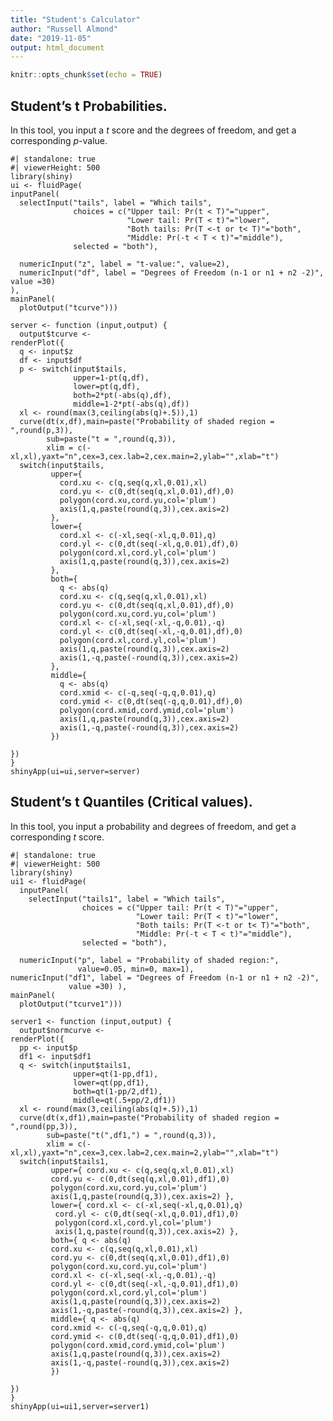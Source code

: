 ```yaml
---
title: "Student's Calculator"
author: "Russell Almond"
date: "2019-11-05"
output: html_document
---
```


```r
knitr::opts_chunk$set(echo = TRUE)
```

## Student's t Probabilities.

In this tool, you input a $t$ score and the degrees of freedom, and get a corresponding $p$-value.

```shinylive-r
#| standalone: true
#| viewerHeight: 500
library(shiny)
ui <- fluidPage(
inputPanel(
  selectInput("tails", label = "Which tails",
              choices = c("Upper tail: Pr(t < T)"="upper",
                          "Lower tail: Pr(T < t)"="lower",
                          "Both tails: Pr(T <-t or t< T)"="both",
                          "Middle: Pr(-t < T < t)"="middle"),
              selected = "both"),
  
  numericInput("z", label = "t-value:", value=2),
  numericInput("df", label = "Degrees of Freedom (n-1 or n1 + n2 -2)", value =30)
),
mainPanel(
  plotOutput("tcurve")))

server <- function (input,output) {
  output$tcurve <- 
renderPlot({
  q <- input$z
  df <- input$df
  p <- switch(input$tails,
              upper=1-pt(q,df),
              lower=pt(q,df),
              both=2*pt(-abs(q),df),
              middle=1-2*pt(-abs(q),df))
  xl <- round(max(3,ceiling(abs(q)+.5)),1)
  curve(dt(x,df),main=paste("Probability of shaded region = ",round(p,3)),
        sub=paste("t = ",round(q,3)),
        xlim = c(-xl,xl),yaxt="n",cex=3,cex.lab=2,cex.main=2,ylab="",xlab="t")
  switch(input$tails,
         upper={
           cord.xu <- c(q,seq(q,xl,0.01),xl)
           cord.yu <- c(0,dt(seq(q,xl,0.01),df),0)
           polygon(cord.xu,cord.yu,col='plum')
           axis(1,q,paste(round(q,3)),cex.axis=2)
         },
         lower={
           cord.xl <- c(-xl,seq(-xl,q,0.01),q)
           cord.yl <- c(0,dt(seq(-xl,q,0.01),df),0)
           polygon(cord.xl,cord.yl,col='plum')
           axis(1,q,paste(round(q,3)),cex.axis=2)
         },
         both={
           q <- abs(q)
           cord.xu <- c(q,seq(q,xl,0.01),xl)
           cord.yu <- c(0,dt(seq(q,xl,0.01),df),0)
           polygon(cord.xu,cord.yu,col='plum')
           cord.xl <- c(-xl,seq(-xl,-q,0.01),-q)
           cord.yl <- c(0,dt(seq(-xl,-q,0.01),df),0)
           polygon(cord.xl,cord.yl,col='plum')
           axis(1,q,paste(round(q,3)),cex.axis=2)
           axis(1,-q,paste(-round(q,3)),cex.axis=2)
         },
         middle={
           q <- abs(q)
           cord.xmid <- c(-q,seq(-q,q,0.01),q)
           cord.ymid <- c(0,dt(seq(-q,q,0.01),df),0)
           polygon(cord.xmid,cord.ymid,col='plum')
           axis(1,q,paste(round(q,3)),cex.axis=2)
           axis(1,-q,paste(-round(q,3)),cex.axis=2)
         })
  
})
}
shinyApp(ui=ui,server=server)
```

## Student's t Quantiles (Critical values).

In this tool, you input a probability and degrees of freedom, and get a corresponding *t* score.

```shinylive-r
#| standalone: true
#| viewerHeight: 500
library(shiny)
ui1 <- fluidPage(
  inputPanel( 
    selectInput("tails1", label = "Which tails", 
                choices = c("Upper tail: Pr(t < T)"="upper",
                            "Lower tail: Pr(T < t)"="lower", 
                            "Both tails: Pr(T <-t or t< T)"="both", 
                            "Middle: Pr(-t < T < t)"="middle"),
                selected = "both"),

  numericInput("p", label = "Probability of shaded region:", 
               value=0.05, min=0, max=1), 
numericInput("df1", label = "Degrees of Freedom (n-1 or n1 + n2 -2)", 
             value =30) ),
mainPanel(
  plotOutput("tcurve1")))

server1 <- function (input,output) {
  output$normcurve <- 
renderPlot({ 
  pp <- input$p
  df1 <- input$df1 
  q <- switch(input$tails1,
              upper=qt(1-pp,df1),
              lower=qt(pp,df1),
              both=qt(1-pp/2,df1),
              middle=qt(.5+pp/2,df1))
  xl <- round(max(3,ceiling(abs(q)+.5)),1)
  curve(dt(x,df1),main=paste("Probability of shaded region = ",round(pp,3)),
        sub=paste("t(",df1,") = ",round(q,3)),
        xlim = c(-xl,xl),yaxt="n",cex=3,cex.lab=2,cex.main=2,ylab="",xlab="t")
  switch(input$tails1, 
         upper={ cord.xu <- c(q,seq(q,xl,0.01),xl) 
         cord.yu <- c(0,dt(seq(q,xl,0.01),df1),0) 
         polygon(cord.xu,cord.yu,col='plum')
         axis(1,q,paste(round(q,3)),cex.axis=2) }, 
         lower={ cord.xl <- c(-xl,seq(-xl,q,0.01),q) 
          cord.yl <- c(0,dt(seq(-xl,q,0.01),df1),0)
          polygon(cord.xl,cord.yl,col='plum')
          axis(1,q,paste(round(q,3)),cex.axis=2) }, 
         both={ q <- abs(q) 
         cord.xu <- c(q,seq(q,xl,0.01),xl) 
         cord.yu <- c(0,dt(seq(q,xl,0.01),df1),0) 
         polygon(cord.xu,cord.yu,col='plum') 
         cord.xl <- c(-xl,seq(-xl,-q,0.01),-q) 
         cord.yl <- c(0,dt(seq(-xl,-q,0.01),df1),0) 
         polygon(cord.xl,cord.yl,col='plum') 
         axis(1,q,paste(round(q,3)),cex.axis=2)
         axis(1,-q,paste(-round(q,3)),cex.axis=2) }, 
         middle={ q <- abs(q) 
         cord.xmid <- c(-q,seq(-q,q,0.01),q) 
         cord.ymid <- c(0,dt(seq(-q,q,0.01),df1),0)
         polygon(cord.xmid,cord.ymid,col='plum')
         axis(1,q,paste(round(q,3)),cex.axis=2)
         axis(1,-q,paste(-round(q,3)),cex.axis=2) 
         })

})
}
shinyApp(ui=ui1,server=server1)
```
